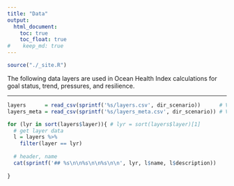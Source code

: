 ```yaml
---
title: "Data"
output:
  html_document:
    toc: true
    toc_float: true
#    keep_md: true
---
```


```r
source("./_site.R")
```

The following data layers are used in Ocean Health Index calculations for goal status, trend, pressures, and resilience. 

----

```r
layers      = read_csv(sprintf('%s/layers.csv', dir_scenario))      # View(layers)
layers_meta = read_csv(sprintf('%s/layers_meta.csv', dir_scenario)) # View(layers_meta)

for (lyr in sort(layers$layer)){ # lyr = sort(layers$layer)[1]
  # get layer data
  l = layers %>% 
    filter(layer == lyr)
  
  # header, name
  cat(sprintf('## %s\n\n%s\n\n%s\n\n', lyr, l$name, l$description))
  
}
```

